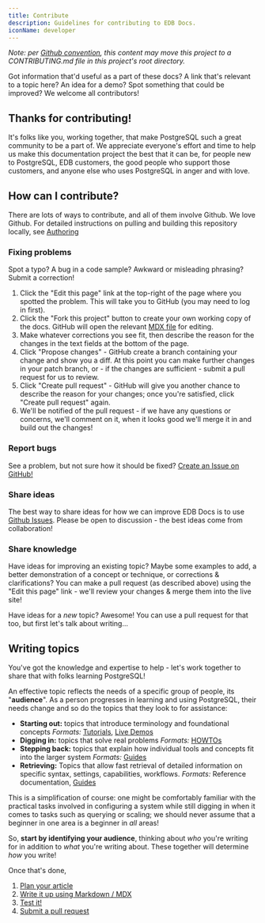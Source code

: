 ```yaml
---
title: Contribute
description: Guidelines for contributing to EDB Docs.
iconName: developer
---
```


*Note: per [Github convention](https://help.github.com/en/github/building-a-strong-community/setting-guidelines-for-repository-contributors), this content may move this project to a CONTRIBUTING.md file in this project's root directory.*

Got information that'd useful as a part of these docs? A link that's relevant to a topic here? An idea for a demo? Spot something that could be improved? We welcome all contributors!

## Thanks for contributing!

It's folks like you, working together, that make PostgreSQL such a great community to be a part of. We appreciate everyone's effort and time to help us make this documentation project the best that it can be, for people new to PostgreSQL, EDB customers, the good people who support those customers, and anyone else who uses PostgreSQL in anger and with love.

## How can I contribute?

There are lots of ways to contribute, and all of them involve Github. We love Github. For detailed instructions on pulling and building this repository locally, see [Authoring](/community/authoring)

### Fixing problems

Spot a typo? A bug in a code sample? Awkward or misleading phrasing? Submit a correction!

1. Click the "Edit this page" link at the top-right of the page where you spotted the problem. This will take you to GitHub (you may need to log in first).
2. Click the "Fork this project" button to create your own working copy of the docs. GitHub will open the relevant [MDX file](https://www.gatsbyjs.org/docs/mdx/writing-pages/) for editing.
3. Make whatever corrections you see fit, then describe the reason for the changes in the text fields at the bottom of the page.
4. Click "Propose changes" - GitHub create a branch containing your change and show you a diff. At this point you can make further changes in your patch branch, or - if the changes are sufficient - submit a pull request for us to review.
5. Click "Create pull request" - GitHub will give you another chance to describe the reason for your changes; once you're satisfied, click "Create pull request" again.
6. We'll be notified of the pull request - if we have any questions or concerns, we'll comment on it, when it looks good we'll merge it in and build out the changes!

### Report bugs

See a problem, but not sure how it should be fixed? [Create an Issue on GitHub!](/community/feedback)

### Share ideas

The best way to share ideas for how we can improve EDB Docs is to use [Github Issues](/community/feedback). Please be open to discussion - the best ideas come from collaboration!

### Share knowledge

Have ideas for improving an existing topic? Maybe some examples to add, a better demonstration of a concept or technique, or corrections & clarifications? You can make a pull request (as described above) using the "Edit this page" link - we'll review your changes & merge them into the live site!

Have ideas for a *new* topic? Awesome! You can use a pull request for that too, but first let's talk about writing...

## Writing topics

You've got the knowledge and expertise to help - let's work together to share that with folks learning PostgreSQL! 

An effective topic reflects the needs of a specific group of people, its "**audience**". As a person progresses in learning and using PostgreSQL, their needs change and so do the topics that they look to for assistance:

- **Starting out:** topics that introduce terminology and foundational concepts
  *Formats:* [Tutorials](/community/contribute/planning/tutorial), [Live Demos](/community/contribute/planning/demo)
- **Digging in:** topics that solve real problems
  *Formats:* [HOWTOs](/community/contribute/planning/guide)
- **Stepping back:** topics that explain how individual tools and concepts fit into the larger system
  *Formats:* [Guides](/community/contribute/planning/guide)
- **Retrieving:** Topics that allow fast retrieval of detailed information on specific syntax, settings, capabilities, workflows.
  *Formats:* Reference documentation, [Guides](/community/contribute/planning/guide)

This is a simplification of course: one might be comfortably familiar with the practical tasks involved in configuring a system while still digging in when it comes to tasks such as querying or scaling; we should never assume that a beginner in one area is a beginner in *all* areas! 

So, **start by identifying your audience**, thinking about *who* you're writing for in addition to *what* you're writing about. These together will determine *how* you write!

Once that's done, 

1. [Plan your article](/community/contribute/planning)
2. [Write it up using Markdown / MDX](/community/contribute/style)
3. [Test it!](/community/contribute/planning/robustness)
4. [Submit a pull request](/community/contribute/planning/pull_request)
